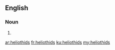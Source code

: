 ==English==

===Noun===
{{head|en|plural}}

# {{plural of|heliothid|lang=en|nocat=1}}

[[ar:heliothids]]
[[fr:heliothids]]
[[ku:heliothids]]
[[my:heliothids]]